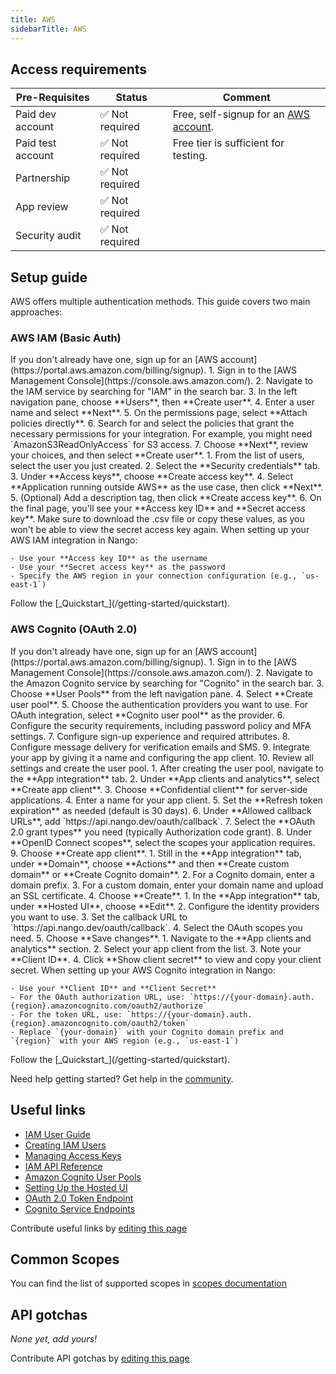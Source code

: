 ```yaml
---
title: AWS
sidebarTitle: AWS
---
```



<Overview />
<PreBuiltTooling />
<PreBuiltUseCases />

## Access requirements
| Pre-Requisites | Status | Comment|
| - | - | - |
| Paid dev account | ✅ Not required | Free, self-signup for an [AWS account](https://portal.aws.amazon.com/billing/signup). |
| Paid test account | ✅ Not required | Free tier is sufficient for testing. |
| Partnership | ✅ Not required | |
| App review | ✅ Not required | |
| Security audit | ✅ Not required | |


## Setup guide

AWS offers multiple authentication methods. This guide covers two main approaches:

### AWS IAM (Basic Auth)

<Steps>
  <Step title="Create an AWS account">
    If you don't already have one, sign up for an [AWS account](https://portal.aws.amazon.com/billing/signup).
  </Step>
  <Step title="Create an IAM user">
    1. Sign in to the [AWS Management Console](https://console.aws.amazon.com/).
    2. Navigate to the IAM service by searching for "IAM" in the search bar.
    3. In the left navigation pane, choose **Users**, then **Create user**.
    4. Enter a user name and select **Next**.
    5. On the permissions page, select **Attach policies directly**.
    6. Search for and select the policies that grant the necessary permissions for your integration. For example, you might need `AmazonS3ReadOnlyAccess` for S3 access.
    7. Choose **Next**, review your choices, and then select **Create user**.
  </Step>
  <Step title="Create access keys">
    1. From the list of users, select the user you just created.
    2. Select the **Security credentials** tab.
    3. Under **Access keys**, choose **Create access key**.
    4. Select **Application running outside AWS** as the use case, then click **Next**.
    5. (Optional) Add a description tag, then click **Create access key**.
    6. On the final page, you'll see your **Access key ID** and **Secret access key**. Make sure to download the .csv file or copy these values, as you won't be able to view the secret access key again.
  </Step>
  <Step title="Configure your integration in Nango">
    When setting up your AWS IAM integration in Nango:
    
    - Use your **Access key ID** as the username
    - Use your **Secret access key** as the password
    - Specify the AWS region in your connection configuration (e.g., `us-east-1`)
  </Step>
  <Step title="Next">
    Follow the [_Quickstart_](/getting-started/quickstart).
  </Step>
</Steps>

### AWS Cognito (OAuth 2.0)

<Steps>
  <Step title="Create an AWS account">
    If you don't already have one, sign up for an [AWS account](https://portal.aws.amazon.com/billing/signup).
  </Step>
  <Step title="Create a Cognito User Pool">
    1. Sign in to the [AWS Management Console](https://console.aws.amazon.com/).
    2. Navigate to the Amazon Cognito service by searching for "Cognito" in the search bar.
    3. Choose **User Pools** from the left navigation pane.
    4. Select **Create user pool**.
    5. Choose the authentication providers you want to use. For OAuth integration, select **Cognito user pool** as the provider.
    6. Configure the security requirements, including password policy and MFA settings.
    7. Configure sign-up experience and required attributes.
    8. Configure message delivery for verification emails and SMS.
    9. Integrate your app by giving it a name and configuring the app client.
    10. Review all settings and create the user pool.
  </Step>
  <Step title="Configure the App Client">
    1. After creating the user pool, navigate to the **App integration** tab.
    2. Under **App clients and analytics**, select **Create app client**.
    3. Choose **Confidential client** for server-side applications.
    4. Enter a name for your app client.
    5. Set the **Refresh token expiration** as needed (default is 30 days).
    6. Under **Allowed callback URLs**, add `https://api.nango.dev/oauth/callback`.
    7. Select the **OAuth 2.0 grant types** you need (typically Authorization code grant).
    8. Under **OpenID Connect scopes**, select the scopes your application requires.
    9. Choose **Create app client**.
  </Step>
  <Step title="Configure a Domain">
    1. Still in the **App integration** tab, under **Domain**, choose **Actions** and then **Create custom domain** or **Create Cognito domain**.
    2. For a Cognito domain, enter a domain prefix.
    3. For a custom domain, enter your domain name and upload an SSL certificate.
    4. Choose **Create**.
  </Step>
  <Step title="Configure OAuth Settings">
    1. In the **App integration** tab, under **Hosted UI**, choose **Edit**.
    2. Configure the identity providers you want to use.
    3. Set the callback URL to `https://api.nango.dev/oauth/callback`.
    4. Select the OAuth scopes you need.
    5. Choose **Save changes**.
  </Step>
  <Step title="Obtain Client Credentials">
    1. Navigate to the **App clients and analytics** section.
    2. Select your app client from the list.
    3. Note your **Client ID**.
    4. Click **Show client secret** to view and copy your client secret.
  </Step>
  <Step title="Configure your integration in Nango">
    When setting up your AWS Cognito integration in Nango:
    
    - Use your **Client ID** and **Client Secret**
    - For the OAuth authorization URL, use: `https://{your-domain}.auth.{region}.amazoncognito.com/oauth2/authorize`
    - For the token URL, use: `https://{your-domain}.auth.{region}.amazoncognito.com/oauth2/token`
    - Replace `{your-domain}` with your Cognito domain prefix and `{region}` with your AWS region (e.g., `us-east-1`)
  </Step>
  <Step title="Next">
    Follow the [_Quickstart_](/getting-started/quickstart).
  </Step>
</Steps>

<Tip>Need help getting started? Get help in the [community](https://nango.dev/slack).</Tip>


## Useful links

-   [IAM User Guide](https://docs.aws.amazon.com/IAM/latest/UserGuide/introduction.html)
-   [Creating IAM Users](https://docs.aws.amazon.com/IAM/latest/UserGuide/id_users_create.html)
-   [Managing Access Keys](https://docs.aws.amazon.com/IAM/latest/UserGuide/id_credentials_access-keys.html)
-   [IAM API Reference](https://docs.aws.amazon.com/IAM/latest/APIReference/welcome.html)
-   [Amazon Cognito User Pools](https://docs.aws.amazon.com/cognito/latest/developerguide/cognito-user-pool-as-user-directory.html)
-   [Setting Up the Hosted UI](https://docs.aws.amazon.com/cognito/latest/developerguide/cognito-user-pools-app-integration.html)
-   [OAuth 2.0 Token Endpoint](https://docs.aws.amazon.com/cognito/latest/developerguide/token-endpoint.html)
-   [Cognito Service Endpoints](https://docs.aws.amazon.com/general/latest/gr/cognito_identity.html)


<Note>Contribute useful links by [editing this page](https://github.com/nangohq/nango/tree/master/docs-v2/integrations/all/aws.mdx)</Note>

## Common Scopes

You can find the list of supported scopes in [scopes documentation](https://docs.aws.amazon.com/cognito/latest/developerguide/cognito-user-pools-define-resource-servers.html)

## API gotchas

_None yet, add yours!_

<Note>Contribute API gotchas by [editing this page](https://github.com/nangohq/nango/tree/master/docs-v2/integrations/all/aws.mdx)</Note>
